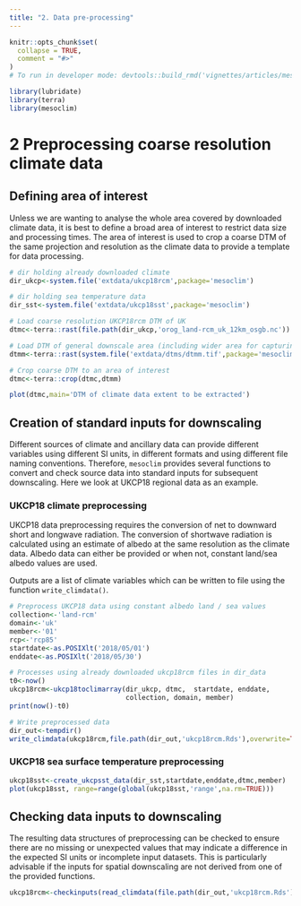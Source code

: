 ```yaml
---
title: "2. Data pre-processing"
---
```


```r
knitr::opts_chunk$set(
  collapse = TRUE,
  comment = "#>"
)
# To run in developer mode: devtools::build_rmd('vignettes/articles/mesoclim_addtrees.Rmd')
```

```r
library(lubridate)
library(terra)
library(mesoclim)
```

# 2 Preprocessing coarse resolution climate data

## Defining area of interest
Unless we are wanting to analyse the whole area covered by downloaded climate data, it is best to define a broad area of interest to restrict data size and processing times. The area of interest is used to crop a coarse DTM of the same projection and resolution as the climate data to provide a template for data processing. 

```r
# dir holding already downloaded climate 
dir_ukcp<-system.file('extdata/ukcp18rcm',package='mesoclim')

# dir holding sea temperature data
dir_sst<-system.file('extdata/ukcp18sst',package='mesoclim')

# Load coarse resolution UKCP18rcm DTM of UK
dtmc<-terra::rast(file.path(dir_ukcp,'orog_land-rcm_uk_12km_osgb.nc'))

# Load DTM of general downscale area (including wider area for capturingwind/caosatal effects)
dtmm<-terra::rast(system.file('extdata/dtms/dtmm.tif',package='mesoclim'))

# Crop coarse DTM to an area of interest
dtmc<-terra::crop(dtmc,dtmm)

plot(dtmc,main='DTM of climate data extent to be extracted')
```

## Creation of standard inputs for downscaling
Different sources of climate and ancillary data can provide different variables using different SI units, in  different formats and using different file naming conventions. Therefore, `mesoclim` provides several functions to convert and check source data into standard inputs for subsequent downscaling. Here we look at UKCP18 regional data as an example.

### UKCP18 climate preprocessing
UKCP18 data preprocessing requires the conversion of net to downward short and longwave radiation. The conversion of shortwave radiation is calculated using an estimate of albedo at the same resolution as the climate data. Albedo data can either be provided or when not, constant land/sea albedo values are used.

Outputs are a list of climate variables which can be written to file using the function `write_climdata()`.

```r
# Preprocess UKCP18 data using constant albedo land / sea values
collection<-'land-rcm'
domain<-'uk'
member<-'01'
rcp<-'rcp85'
startdate<-as.POSIXlt('2018/05/01')
enddate<-as.POSIXlt('2018/05/30')

# Processes using already downloaded ukcp18rcm files in dir_data
t0<-now()
ukcp18rcm<-ukcp18toclimarray(dir_ukcp, dtmc,  startdate, enddate,
                             collection, domain, member)
print(now()-t0)

# Write preprocessed data
dir_out<-tempdir()
write_climdata(ukcp18rcm,file.path(dir_out,'ukcp18rcm.Rds'),overwrite=TRUE)
```

### UKCP18 sea surface temperature preprocessing
```r
ukcp18sst<-create_ukcpsst_data(dir_sst,startdate,enddate,dtmc,member)
plot(ukcp18sst, range=range(global(ukcp18sst,'range',na.rm=TRUE)))
```

## Checking data inputs to downscaling
The resulting data structures of preprocessing can be checked to ensure there are no missing or unexpected values that may indicate a difference in the expected SI units or incomplete input datasets. This is particularly advisable if the inputs for spatial downscaling are not derived from one of the provided functions.

```r
ukcp18rcm<-checkinputs(read_climdata(file.path(dir_out,'ukcp18rcm.Rds')), tstep = "day")
```
